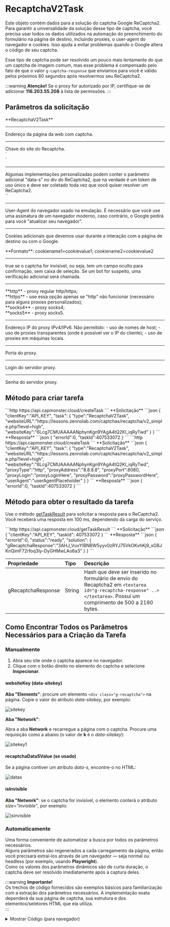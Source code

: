 ﻿---
sidebar_position: 0
sidebar_label: RecaptchaV2Task
---



# RecaptchaV2Task

<PriceBlockWrap>
  <PriceBlock title="RecaptchaV2Task" name="recaptchaV2Token"/>
</PriceBlockWrap>

Este objeto contém dados para a solução do captcha Google ReCaptcha2. Para garantir a universalidade da solução desse tipo de captcha, você precisa usar todos os dados utilizados na automação do preenchimento do formulário na página de destino, incluindo proxies, o user-agent do navegador e cookies. Isso ajuda a evitar problemas quando o Google altera o código de seu captcha.

Esse tipo de captcha pode ser resolvido um pouco mais lentamente do que um captcha de imagem comum, mas esse problema é compensado pelo fato de que o valor `g-captcha-response` que enviamos para você é válido pelos próximos 60 segundos após resolvermos seu ReCaptcha2.

<BlogLink url="https://capmonster.cloud/pt-BR/blog/re-1/how-to-bypass-recaptcha-v2-using-capmonster-cloud"/>

:::warning **Atenção!**
Se o proxy for autorizado por IP, certifique-se de adicionar **116.203.55.208** à lista de permissões.
:::

## Parâmetros da solicitação

<TabItem value="proxy" label="RecaptchaV2Task (com proxy)" className="bordered-panel">
<ParamItem title="type" required type="string" />
**RecaptchaV2Task**

---

<ParamItem title="websiteURL" required type="string" />
Endereço da página da web com captcha.

---

<ParamItem title="websiteKey" required type="string" />
Chave do site do Recaptcha.<br />`<div class="g-recaptcha" data-sitekey="THIS_ONE"></div>`

---

<ParamItem title="recaptchaDataSValue" type="string" />
Algumas implementações personalizadas podem conter o parâmetro adicional "data-s" no div do ReCaptcha2, que na verdade é um token de uso único e deve ser coletado toda vez que você quiser resolver um ReCaptcha2.<br />`<div class="g-recaptcha" data-sitekey="sitekey" data-s="THIS_ONE"></div>`

---

<ParamItem title="userAgent" type="string" />
User-Agent do navegador usado na emulação. É necessário que você use uma assinatura de um navegador moderno, caso contrário, o Google pedirá para você "atualizar seu navegador".

---

<ParamItem title="cookies" type="string" />
Cookies adicionais que devemos usar durante a interação com a página de destino ou com o Google.<br /><p>**Formato**: cookiename1=cookievalue1; cookiename2=cookievalue2</p>

---

<ParamItem title="isInvisible" type="bool" />
true se o captcha for invisível, ou seja, tem um campo oculto para confirmação, sem caixa de seleção. Se um bot for suspeito, uma verificação adicional será chamada.

---

<ParamItem title="proxyType" type="string" />
**http** - proxy regular http/https;<br />**https** - use essa opção apenas se "http" não funcionar (necessário para alguns proxies personalizados);<br />**socks4** - proxy socks4;<br />**socks5** - proxy socks5.

---

<ParamItem title="proxyAddress" type="string" />
<p>
Endereço IP do proxy IPv4/IPv6. Não permitido:
- uso de nomes de host;
- uso de proxies transparentes (onde é possível ver o IP do cliente);
- uso de proxies em máquinas locais.
</p>

---

<ParamItem title="proxyPort" type="integer" />
Porta do proxy.

---

<ParamItem title="proxyLogin" type="string" />
Login do servidor proxy.

---

<ParamItem title="proxyPassword" type="string" />
Senha do servidor proxy.

</TabItem>

## Método para criar tarefa

<Tabs className="full-width-tabs filled-tabs request-tabs" groupId="captcha-type">
<TabItem value="proxyless" label="RecaptchaV2Task (sem proxy)" default className="method-panel">
<MethodItem>
  ```http
  https://api.capmonster.cloud/createTask
  ```
</MethodItem>
<MethodDescription>
**Solicitação**
```json
{
  "clientKey":"API_KEY",
  "task": {
    "type":"RecaptchaV2Task",
    "websiteURL":"https://lessons.zennolab.com/captchas/recaptcha/v2_simple.php?level=high",
    "websiteKey":"6Lcg7CMUAAAAANphynKgn9YAgA4tQ2KI_iqRyTwd"
  }
}
```
**Resposta**
```json
{
  "errorId":0,
  "taskId":407533072
}
```

</MethodDescription>
</TabItem>
<TabItem value="proxy" label="RecaptchaV2Task (com proxy)" className="method-panel">
<MethodItem>
  ```http
  https://api.capmonster.cloud/createTask
  ```
</MethodItem>
<MethodDescription>
**Solicitação**
```json
{
  "clientKey":"API_KEY",
  "task": {
    "type":"RecaptchaV2Task",
    "websiteURL":"https://lessons.zennolab.com/captchas/recaptcha/v2_simple.php?level=high",
    "websiteKey":"6Lcg7CMUAAAAANphynKgn9YAgA4tQ2KI_iqRyTwd",
    "proxyType":"http",
    "proxyAddress":"8.8.8.8",
    "proxyPort":8080,
    "proxyLogin":"proxyLoginHere",
    "proxyPassword":"proxyPasswordHere",
    "userAgent":"userAgentPlaceholder"
  }
}
```
**Resposta**
```json
{
  "errorId":0,
  "taskId":407533072
}
```
</MethodDescription>
</TabItem>

</Tabs>

## Método para obter o resultado da tarefa
Use o método [getTaskResult](../api/methods/get-task-result.md) para solicitar a resposta para o ReCaptcha2. Você receberá uma resposta em 100 ms, dependendo da carga do serviço.

<TabItem value="proxyless" label="RecaptchaV2Task (sem proxy)" default className="method-panel-full">
<MethodItem>
```http
https://api.capmonster.cloud/getTaskResult
```
</MethodItem>
<MethodDescription>
**Solicitação**
```json
{
  "clientKey":"API_KEY",
  "taskId": 407533072
}
```
**Resposta**
```json
{
  "errorId":0,
  "status":"ready",
  "solution": {
    "gRecaptchaResponse":"3AHJ_VuvYIBNBW5yyv0zRYJ75VkOKvhKj9_xGBJKnQimF72rfoq3Iy-DyGHMwLAo6a3"
  }
}
```
</MethodDescription>
</TabItem>

<br />

|**Propriedade**|**Tipo**|**Descrição**|
| :- | :- | :- |
|gRecaptchaResponse|String|Hash que deve ser inserido no formulário de envio do Recaptcha2 em `<textarea id="g-recaptcha-response" ..></textarea>`. Possui um comprimento de 500 a 2190 bytes.

## Como Encontrar Todos os Parâmetros Necessários para a Criação da Tarefa

### Manualmente

1. Abra seu site onde o captcha aparece no navegador.
2. Clique com o botão direito no elemento do captcha e selecione **Inspecionar**.

#### websiteKey (data-sitekey)

**Aba "Elements"**: procure um elemento `<div class="g-recaptcha">` na página. Copie o valor do atributo *data-sitekey*, por exemplo:

![sitekey](images\no-captcha\sitekey.png)

**Aba "Network"**:

Abra a aba **Network** e recarregue a página com o captcha. Procure uma requisição como a abaixo (o valor de **k** é o *data-sitekey*):

![sitekey1](images\no-captcha\sitekey1.png)

#### recaptchaDataSValue (se usado)

Se a página contiver um atributo *data-s*, encontre-o no HTML:

![datas](images\no-captcha\data-s.png)

#### isInvisible

**Aba "Network"**: se o captcha for invisível, o elemento conterá o atributo *size="invisible"*, por exemplo:

![isinvisible](images\no-captcha\isinvisible.png)

### Automaticamente

Uma forma conveniente de automatizar a busca por todos os parâmetros necessários.  
Alguns parâmetros são regenerados a cada carregamento da página, então você precisará extraí-los através de um navegador — seja normal ou headless (por exemplo, usando **Playwright**).  
Como os valores dos parâmetros dinâmicos são de curta duração, o captcha deve ser resolvido imediatamente após a captura deles.

:::warning **Importante!**  
Os trechos de código fornecidos são exemplos básicos para familiarização com a extração dos parâmetros necessários. A implementação exata dependerá da sua página de captcha, sua estrutura e dos elementos/seletores HTML que ela utiliza.  
:::

<Tabs className="full-width-tabs filled-tabs request-tabs">
  <TabItem value="js" label="JavaScript" default className="method-panel">
    <details>
      <summary>Mostrar Código (para navegador)</summary>

      ```js
      (() => {
        const iframeEl = document.querySelector('iframe[src^=
        "https://www.google.com/recaptcha/api2/anchor?"]');
        const captchaUrl = iframeEl?.getAttribute('src');

        if (captchaUrl) {
          const urlParams = new URLSearchParams(captchaUrl.split('?')[1]);
          
          const sitekey = urlParams.get('k');
          const size = urlParams.get('size');
          
          const isInvisible = size === 'invisible';

          const sitekeyEl = document.querySelector('[data-sitekey]');
          const datasEl = document.querySelector('[data-s]');
          const datas = datasEl?.getAttribute('data-s');

          console.log({
            sitekey: sitekey || sitekeyEl?.getAttribute('data-sitekey'),
            datas,
            isInvisible
          });
        }
      })();
      ```
    </details>

    <details>
      <summary>Mostrar Código (Node.js)</summary>

      ```js
      import { chromium } from "playwright";

      (async () => {
        const browser = await chromium.launch({ headless: false });
        const page = await browser.newPage();

        await page.goto("https://example.com");

        await page.waitForSelector('iframe[src^="https://www.google.com/recaptcha/api2/anchor?"]');

        const captchaData = await page.evaluate(() => {
          const iframeEl = document.querySelector('iframe[src^=
          "https://www.google.com/recaptcha/api2/anchor?"]');
          const captchaUrl = iframeEl?.getAttribute("src");

          if (captchaUrl) {
            const urlParams = new URLSearchParams(captchaUrl.split("?")[1]);
            const sitekey = urlParams.get("k");
            const size = urlParams.get("size");
            const isInvisible = size === "invisible";

            const sitekeyEl = document.querySelector("[data-sitekey]");
            const datasEl = document.querySelector("[data-s]");
            const datas = datasEl?.getAttribute("data-s");

            return {
              sitekey: sitekey || sitekeyEl?.getAttribute("data-sitekey"),
              datas,
              isInvisible,
            };
          }
          return null;
        });

        console.log(captchaData);
        await browser.close();
      })();
      ```
    </details>
  </TabItem>

  <TabItem value="python" label="Python" className="method-panel">
    <details>
      <summary>Mostrar Código</summary>

      ```python
      import asyncio
      from urllib.parse import urlparse, parse_qs
      from playwright.async_api import async_playwright

      def parse_recaptcha_url(url):
          parsed_url = urlparse(url)
          params = parse_qs(parsed_url.query)
          sitekey = params.get('k', [None])[0]
          size = params.get('size', [None])[0]
          return sitekey, size == 'invisible'

      async def main():
          async with async_playwright() as p:
              browser = await p.chromium.launch(headless=True)
              page = await browser.new_page()
              await page.goto("https://example.com", timeout=60000)
              captcha_url = await page.locator('iframe[
              src^="https://www.google.com/recaptcha/api2/anchor?"]').get_attribute('src')
              if captcha_url:
                  sitekey, is_invisible = parse_recaptcha_url(captcha_url)
                  print({"sitekey": sitekey, "isInvisible": is_invisible})
              await browser.close()

      asyncio.run(main())
      ```
    </details>
  </TabItem>

  <TabItem value="csharp" label="C#" className="method-panel">
    <details>
      <summary>Mostrar Código</summary>

      ```csharp
      using Microsoft.Playwright;
      using System;
      using System.Linq;
      using System.Threading.Tasks;
      using System.Web;

      class Program
      {
          static (string sitekey, bool isInvisible) ParseRecaptchaUrl(string url)
          {
              var uri = new Uri(url);
              var queryParams = HttpUtility.ParseQueryString(uri.Query);
              return (queryParams["k"], queryParams["size"] == "invisible");
          }

          static async Task Main(string[] args)
          {
              var playwright = await Playwright.CreateAsync();
              var browser = await playwright.Chromium.LaunchAsync(
                new BrowserTypeLaunchOptions { Headless = true });
              var page = await browser.NewPageAsync();
              await page.GotoAsync("https://example.com", new PageGotoOptions { Timeout = 60000 });
              var captchaUrl = await page.Locator(
                "iframe[src^='https://www.google.com/recaptcha/api2/anchor?']").GetAttributeAsync("src");
              if (captchaUrl != null)
              {
                  var (sitekey, isInvisible) = ParseRecaptchaUrl(captchaUrl);
                  Console.WriteLine($"{{\"sitekey\": \"{sitekey}\", \"isInvisible\": {isInvisible}}}");
              }
              await browser.CloseAsync();
          }
      }
      ```
    </details>
  </TabItem>
</Tabs>

## Usar biblioteca SDK

<Tabs className="full-width-tabs filled-tabs request-tabs" groupId="captcha-type">
  <TabItem value="js" label="JavaScript" default className="method-panel">
    ```js
    // https://github.com/ZennoLab/capmonstercloud-client-js

    import { CapMonsterCloudClientFactory, ClientOptions, RecaptchaV2Request, /*RecaptchaV2Request*/ } from '@zennolab_com/capmonstercloud-client';

    document.addEventListener('DOMContentLoaded', async () => {
      const cmcClient = CapMonsterCloudClientFactory.Create(new ClientOptions({ clientKey: '<your capmonster.cloud API key>' }));
      console.log(await cmcClient.getBalance());

      const recaptchaV2Request = new RecaptchaV2Request({
        websiteURL: 'https://lessons.zennolab.com/captchas/recaptcha/v2_simple.php?level=high',
        websiteKey: '6Lcg7CMUAAAAANphynKgn9YAgA4tQ2KI_iqRyTwd',
      });

      // const recaptchaV2Request = new RecaptchaV2Request({
      //   websiteURL: 'https://lessons.zennolab.com/captchas/recaptcha/v2_simple.php?level=high',
      //   websiteKey: '6Lcg7CMUAAAAANphynKgn9YAgA4tQ2KI_iqRyTwd',
      //   proxyType: 'http',
      //   proxyAddress: '8.8.8.8',
      //   proxyPort: 8080,
      //   proxyLogin: 'proxyLoginHere',
      //   proxyPassword: 'proxyPasswordHere',
      //   userAgent: 'userAgentPlaceholder',
      // });

      console.log(await cmcClient.Solve(recaptchaV2Request));
    });
    ```
	<BlogLink url="https://capmonster.cloud/pt-BR/blog/re-1/javascript-recaptcha-v2"/>
  </TabItem>
  <TabItem value="python" label="Python" className="method-panel">
    ```python
    # https://github.com/ZennoLab/capmonstercloud-client-python

    # ReСaptchaV2:

    import asyncio
    from capmonstercloudclient import CapMonsterClient, ClientOptions
    from capmonstercloudclient.requests import RecaptchaV2Request

    client_options = ClientOptions(api_key="your_api_key")  # Replace with your CapMonster Cloud API key
    cap_monster_client = CapMonsterClient(options=client_options)

    recaptcha2request = RecaptchaV2Request(
        websiteUrl="https://lessons.zennolab.com/captchas/recaptcha/v2_simple.php?level=high",  # URL with captcha
        websiteKey="6Lcg7CMUAAAAANphynKgn9YAgA4tQ2KI_iqRyTwd"  # Replace with the correct website key
    )

    async def solve_captcha():
        return await cap_monster_client.solve_captcha(recaptcha2request)

    responses = asyncio.run(solve_captcha())
    print(responses)
    ```

    ```python
    # ReСaptchaV2:

    import asyncio
    from capmonstercloudclient import CapMonsterClient, ClientOptions
    from capmonstercloudclient.requests import RecaptchaV2Request

    client_options = ClientOptions(api_key="your_api_key")  # Replace with your CapMonster Cloud API key
    cap_monster_client = CapMonsterClient(options=client_options)

    recaptcha2_request = RecaptchaV2Request(
        websiteUrl="https://lessons.zennolab.com/captchas/recaptcha/v2_simple.php?level=high",  # URL with captcha
        websiteKey="6Lcg7CMUAAAAANphynKgn9YAgA4tQ2KI_iqRyTwd",  # ReCaptcha v2 site key
        proxyType="http", 
        proxyAddress="8.8.8.8",
        proxyPort=8080,  
        proxyLogin="proxyLoginHere", 
        proxyPassword="proxyPasswordHere",
        userAgent="Mozilla/5.0 (Windows NT 10.0; Win64; x64) AppleWebKit/537.36 (KHTML, like Gecko) Chrome/130.0.0.0 Safari/537.36"  # Use the current userAgent
    )

    async def solve_captcha():
        return await cap_monster_client.solve_captcha(recaptcha2_request)

    response = asyncio.run(solve_captcha())
    print(response)
    ```
	<BlogLink url="https://capmonster.cloud/pt-BR/blog/re-1/python-recaptcha-v2"/>
  </TabItem>
  <TabItem value="csharp" label="C#" className="method-panel">
    ```csharp
    // https://github.com/ZennoLab/capmonstercloud-client-dotnet

    // ReСaptchaV2:

    using Zennolab.CapMonsterCloud.Requests;
    using Zennolab.CapMonsterCloud;

    class Program
    {
        static async Task Main(string[] args)
        {
            var clientOptions = new ClientOptions
            {
                ClientKey = "your_api_key" // Replace with your CapMonster Cloud API key
            };

            var cmCloudClient = CapMonsterCloudClientFactory.Create(clientOptions);

            var recaptchaV2Request = new RecaptchaV2Request
            {
                WebsiteUrl = "https://lessons.zennolab.com/captchas/recaptcha/v2_simple.php?level=high",  // URL with captcha
                WebsiteKey = "6Lcg7CMUAAAAANphynKgn9YAgA4tQ2KI_iqRyTwd",  // Replace with the correct website key
            };

            var recaptchaV2Result = await cmCloudClient.SolveAsync(recaptchaV2Request);

            Console.WriteLine("Captcha Solution: " + recaptchaV2Result.Solution.Value);
        }
    }
    ```

    ```csharp
    // ReСaptchaV2:

    using Zennolab.CapMonsterCloud.Requests;
    using Zennolab.CapMonsterCloud;

    class Program
    {
        static async Task Main(string[] args)
        {
            var clientOptions = new ClientOptions
            {
                ClientKey = "your_api_key" // Replace with your CapMonster Cloud API key
            };

            var cmCloudClient = CapMonsterCloudClientFactory.Create(clientOptions);

            var recaptchaV2Request = new RecaptchaV2Request
            {
                WebsiteUrl = "https://lessons.zennolab.com/captchas/recaptcha/v2_simple.php?level=high",  // URL with captcha
                WebsiteKey = "6Lcg7CMUAAAAANphynKgn9YAgA4tQ2KI_iqRyTwd",  // Replace with the correct website key
                ProxyType = ProxyType.Http,
                ProxyAddress = "8.8.8.8",
                ProxyPort = 8080,
                ProxyLogin = "proxyLoginHere",
                ProxyPassword = "proxyPasswordHere"
            };

            var recaptchaV2Result = await cmCloudClient.SolveAsync(recaptchaV2Request);

            Console.WriteLine("Captcha Solution: " + recaptchaV2Result.Solution.Value);
        }
    }
    ```
	<BlogLink url="https://capmonster.cloud/pt-BR/blog/re-1/c-recaptcha-v2"/>
  </TabItem>
</Tabs>